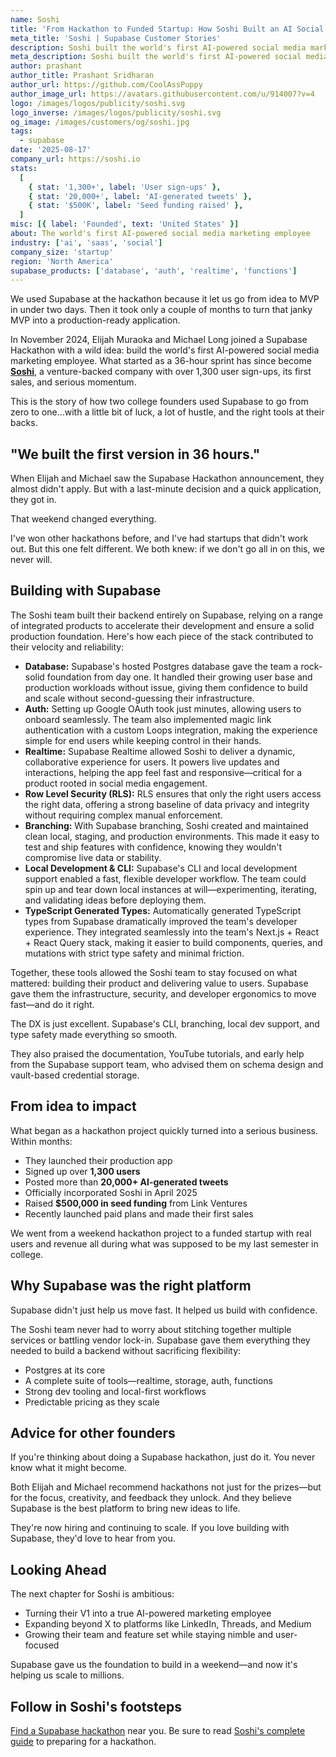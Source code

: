 ```yaml
---
name: Soshi
title: 'From Hackathon to Funded Startup: How Soshi Built an AI Social Media Manager on Supabase'
meta_title: 'Soshi | Supabase Customer Stories'
description: Soshi built the world's first AI-powered social media marketing employee on Supabase, going from hackathon project to funded startup in months.
meta_description: Soshi built the world's first AI-powered social media marketing employee on Supabase, going from hackathon project to funded startup in months.
author: prashant
author_title: Prashant Sridharan
author_url: https://github.com/CoolAssPuppy
author_image_url: https://avatars.githubusercontent.com/u/914007?v=4
logo: /images/logos/publicity/soshi.svg
logo_inverse: /images/logos/publicity/soshi.svg
og_image: /images/customers/og/soshi.jpg
tags:
  - supabase
date: '2025-08-17'
company_url: https://soshi.io
stats:
  [
    { stat: '1,300+', label: 'User sign-ups' },
    { stat: '20,000+', label: 'AI-generated tweets' },
    { stat: '$500K', label: 'Seed funding raised' },
  ]
misc: [{ label: 'Founded', text: 'United States' }]
about: The world's first AI-powered social media marketing employee
industry: ['ai', 'saas', 'social']
company_size: 'startup'
region: 'North America'
supabase_products: ['database', 'auth', 'realtime', 'functions']
---
```


<Quote img="elijah-muraoka-soshi.jpg" caption="Elijah Muraoka, Co-Founder & CEO, Soshi">
  We used Supabase at the hackathon because it let us go from idea to MVP in under two days. Then it
  took only a couple of months to turn that janky MVP into a production-ready application.
</Quote>

In November 2024, Elijah Muraoka and Michael Long joined a Supabase Hackathon with a wild idea: build the world's first AI-powered social media marketing employee. What started as a 36-hour sprint has since become [**Soshi**](https://soshi.io), a venture-backed company with over 1,300 user sign-ups, its first sales, and serious momentum.

This is the story of how two college founders used Supabase to go from zero to one…with a little bit of luck, a lot of hustle, and the right tools at their backs.

## "We built the first version in 36 hours."

When Elijah and Michael saw the Supabase Hackathon announcement, they almost didn't apply. But with a last-minute decision and a quick application, they got in.

That weekend changed everything.

<Quote img="elijah-muraoka-soshi.jpg" caption="Elijah Muraoka, Co-Founder & CEO, Soshi">
  I've won other hackathons before, and I've had startups that didn't work out. But this one felt
  different. We both knew: if we don't go all in on this, we never will.
</Quote>

## Building with Supabase

The Soshi team built their backend entirely on Supabase, relying on a range of integrated products to accelerate their development and ensure a solid production foundation. Here's how each piece of the stack contributed to their velocity and reliability:

- **Database:** Supabase's hosted Postgres database gave the team a rock-solid foundation from day one. It handled their growing user base and production workloads without issue, giving them confidence to build and scale without second-guessing their infrastructure.
- **Auth:** Setting up Google OAuth took just minutes, allowing users to onboard seamlessly. The team also implemented magic link authentication with a custom Loops integration, making the experience simple for end users while keeping control in their hands.
- **Realtime:** Supabase Realtime allowed Soshi to deliver a dynamic, collaborative experience for users. It powers live updates and interactions, helping the app feel fast and responsive—critical for a product rooted in social media engagement.
- **Row Level Security (RLS):** RLS ensures that only the right users access the right data, offering a strong baseline of data privacy and integrity without requiring complex manual enforcement.
- **Branching:** With Supabase branching, Soshi created and maintained clean local, staging, and production environments. This made it easy to test and ship features with confidence, knowing they wouldn't compromise live data or stability.
- **Local Development & CLI:** Supabase's CLI and local development support enabled a fast, flexible developer workflow. The team could spin up and tear down local instances at will—experimenting, iterating, and validating ideas before deploying them.
- **TypeScript Generated Types:** Automatically generated TypeScript types from Supabase dramatically improved the team's developer experience. They integrated seamlessly into the team's Next.js + React + React Query stack, making it easier to build components, queries, and mutations with strict type safety and minimal friction.

Together, these tools allowed the Soshi team to stay focused on what mattered: building their product and delivering value to users. Supabase gave them the infrastructure, security, and developer ergonomics to move fast—and do it right.

<Quote img="michael-long-soshi.jpg" caption="Michael Long, Co-Founder & CTO, Soshi">
  The DX is just excellent. Supabase's CLI, branching, local dev support, and type safety made
  everything so smooth.
</Quote>

They also praised the documentation, YouTube tutorials, and early help from the Supabase support team, who advised them on schema design and vault-based credential storage.

## From idea to impact

What began as a hackathon project quickly turned into a serious business. Within months:

- They launched their production app
- Signed up over **1,300 users**
- Posted more than **20,000+ AI-generated tweets**
- Officially incorporated Soshi in April 2025
- Raised **$500,000 in seed funding** from Link Ventures
- Recently launched paid plans and made their first sales

<Quote img="elijah-muraoka-soshi.jpg" caption="Elijah Muraoka, Co-Founder & CEO, Soshi">
  We went from a weekend hackathon project to a funded startup with real users and revenue all
  during what was supposed to be my last semester in college.
</Quote>

## Why Supabase was the right platform

<Quote img="michael-long-soshi.jpg" caption="Michael Long, Co-Founder & CTO, Soshi">
  Supabase didn't just help us move fast. It helped us build with confidence.
</Quote>

The Soshi team never had to worry about stitching together multiple services or battling vendor lock-in. Supabase gave them everything they needed to build a backend without sacrificing flexibility:

- Postgres at its core
- A complete suite of tools—realtime, storage, auth, functions
- Strong dev tooling and local-first workflows
- Predictable pricing as they scale

## Advice for other founders

<Quote img="elijah-muraoka-soshi.jpg" caption="Elijah Muraoka, Co-Founder & CEO, Soshi">
  If you're thinking about doing a Supabase hackathon, just do it. You never know what it might
  become.
</Quote>

Both Elijah and Michael recommend hackathons not just for the prizes—but for the focus, creativity, and feedback they unlock. And they believe Supabase is the best platform to bring new ideas to life.

They're now hiring and continuing to scale. If you love building with Supabase, they'd love to hear from you.

## Looking Ahead

The next chapter for Soshi is ambitious:

- Turning their V1 into a true AI-powered marketing employee
- Expanding beyond X to platforms like LinkedIn, Threads, and Medium
- Growing their team and feature set while staying nimble and user-focused

<Quote img="elijah-muraoka-soshi.jpg" caption="Elijah Muraoka, Co-Founder & CEO, Soshi">
  Supabase gave us the foundation to build in a weekend—and now it's helping us scale to millions.
</Quote>

## Follow in Soshi's footsteps

[Find a Supabase hackathon](/events) near you. Be sure to read [Soshi's complete guide](https://elijahmuraoka.notion.site/the-soshi-hackathon-guide) to preparing for a hackathon.
